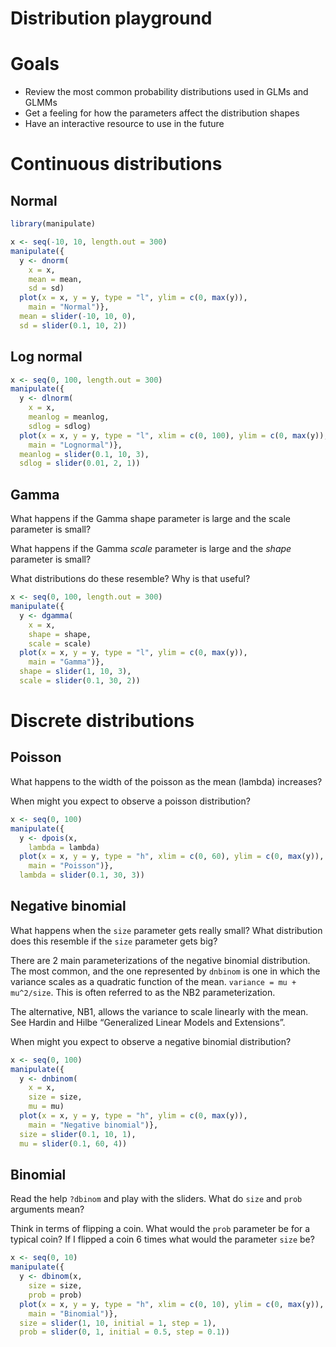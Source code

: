 # Distribution playground

# Goals

- Review the most common probability distributions used in GLMs and GLMMs
- Get a feeling for how the parameters affect the distribution shapes
- Have an interactive resource to use in the future 

# Continuous distributions

## Normal

```r
library(manipulate)

x <- seq(-10, 10, length.out = 300)
manipulate({
  y <- dnorm(
    x = x,
    mean = mean,
    sd = sd)
  plot(x = x, y = y, type = "l", ylim = c(0, max(y)),
    main = "Normal")},
  mean = slider(-10, 10, 0),
  sd = slider(0.1, 10, 2))
```

## Log normal

```r
x <- seq(0, 100, length.out = 300)
manipulate({
  y <- dlnorm(
    x = x,
    meanlog = meanlog,
    sdlog = sdlog)
  plot(x = x, y = y, type = "l", xlim = c(0, 100), ylim = c(0, max(y)),
    main = "Lognormal")},
  meanlog = slider(0.1, 10, 3),
  sdlog = slider(0.01, 2, 1))
```

## Gamma

What happens if the Gamma shape parameter is large and the scale parameter
is small?

What happens if the Gamma *scale* parameter is large and the *shape* parameter
is small?

What distributions do these resemble? Why is that useful? 

```r
x <- seq(0, 100, length.out = 300)
manipulate({
  y <- dgamma(
    x = x,
    shape = shape,
    scale = scale)
  plot(x = x, y = y, type = "l", ylim = c(0, max(y)),
    main = "Gamma")},
  shape = slider(1, 10, 3),
  scale = slider(0.1, 30, 2))
```

# Discrete distributions

## Poisson

What happens to the width of the poisson as the mean (lambda) increases? 

When might you expect to observe a poisson distribution?

```r
x <- seq(0, 100)
manipulate({
  y <- dpois(x,
    lambda = lambda)
  plot(x = x, y = y, type = "h", xlim = c(0, 60), ylim = c(0, max(y)),
    main = "Poisson")},
  lambda = slider(0.1, 30, 3))
```

## Negative binomial

What happens when the `size` parameter gets really small? What distribution does this resemble if the `size` parameter gets big?

There are 2 main parameterizations of the negative binomial distribution. The most common, and the one represented by `dnbinom` is one in which the variance scales as a quadratic function of the mean. `variance = mu + mu^2/size`. This is often referred to as the NB2 parameterization.

The alternative, NB1, allows the variance to scale linearly with the mean. See Hardin and Hilbe "Generalized Linear Models and Extensions".

When might you expect to observe a negative binomial distribution?

```r
x <- seq(0, 100)
manipulate({
  y <- dnbinom(
    x = x,
    size = size,
    mu = mu)
  plot(x = x, y = y, type = "h", ylim = c(0, max(y)),
    main = "Negative binomial")},
  size = slider(0.1, 10, 1),
  mu = slider(0.1, 60, 4))
```

## Binomial

Read the help `?dbinom` and play with the sliders. What do `size` and `prob` arguments mean?

Think in terms of flipping a coin. What would the `prob` parameter be for a typical coin? If I flipped a coin 6 times what would the parameter `size` be?

```r
x <- seq(0, 10)
manipulate({
  y <- dbinom(x,
    size = size,
    prob = prob)
  plot(x = x, y = y, type = "h", xlim = c(0, 10), ylim = c(0, max(y)),
    main = "Binomial")},
  size = slider(1, 10, initial = 1, step = 1),
  prob = slider(0, 1, initial = 0.5, step = 0.1))
```

